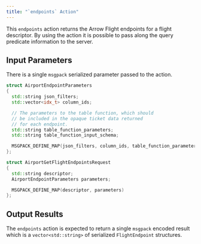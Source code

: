 ```yaml
---
title: "`endpoints` Action"
---
```


This `endpoints` action returns the Arrow Flight endpoints for a flight descriptor. By using the action it is possible to pass along the query predicate information to the server.

## Input Parameters

There is a single `msgpack` serialized parameter passed to the action.

```c++
struct AirportEndpointParameters
{
  std::string json_filters;
  std::vector<idx_t> column_ids;

  // The parameters to the table function, which should
  // be included in the opaque ticket data returned
  // for each endpoint.
  std::string table_function_parameters;
  std::string table_function_input_schema;

  MSGPACK_DEFINE_MAP(json_filters, column_ids, table_function_parameters, table_function_input_schema)
};

struct AirportGetFlightEndpointsRequest
{
  std::string descriptor;
  AirportEndpointParameters parameters;

  MSGPACK_DEFINE_MAP(descriptor, parameters)
};

```

## Output Results

The `endpoints` action is expected to return a single `msgpack` encoded result which is a `vector<std::string>` of serialized `FlightEndpoint` structures.

